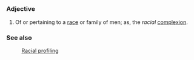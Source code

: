 =={{En}}==
===Adjective===
# Of or pertaining to a [[race]] or family of men; as, the ''racial'' [[complexion]].

===See also===
: [[Racial profiling]]